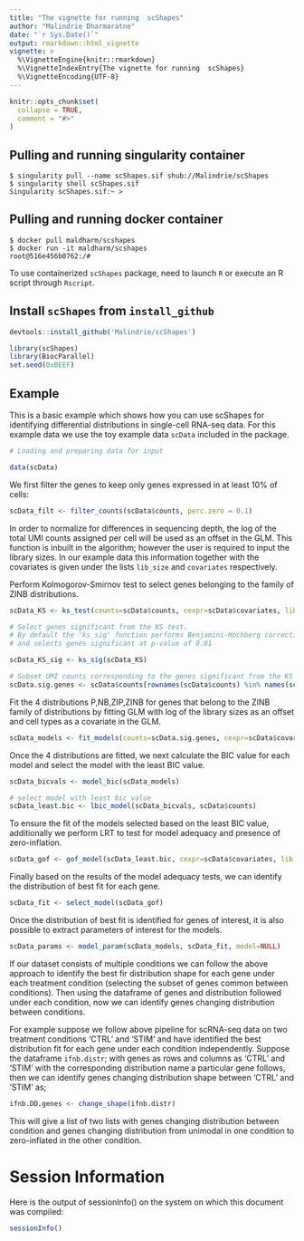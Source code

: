 ```yaml
---
title: "The vignette for running  scShapes"
author: "Malindrie Dharmaratne"
date: "`r Sys.Date()`"
output: rmarkdown::html_vignette
vignette: >
  %\VignetteEngine{knitr::rmarkdown}
  %\VignetteIndexEntry{The vignette for running  scShapes}
  %\VignetteEncoding{UTF-8}
---
```


```r
knitr::opts_chunk$set(
  collapse = TRUE,
  comment = "#>"
)
```

## Pulling and running singularity container

```
$ singularity pull --name scShapes.sif shub://Malindrie/scShapes
$ singularity shell scShapes.sif
Singularity scShapes.sif:~ > 
```
## Pulling and running docker container

```
$ docker pull maldharm/scshapes
$ docker run -it maldharm/scshapes
root@516e456b0762:/#
```

To use containerized `scShapes` package, need to launch `R` or execute an R script through `Rscript`.

## Install `scShapes` from `install_github`

```r
devtools::install_github('Malindrie/scShapes')
```

```r
library(scShapes)
library(BiocParallel)
set.seed(0xBEEF)
```

## Example

This is a basic example which shows how you can use scShapes for identifying differential distributions in single-cell RNA-seq data. For this example data we use the toy example data `scData` included in the package.


```r

# Loading and preparing data for input 

data(scData)
```

We first filter the genes to keep only genes expressed in at least 10% of cells:

```r

scData_filt <- filter_counts(scData$counts, perc.zero = 0.1)
```

In order to normalize for differences in sequencing depth, the log of the total UMI counts assigned per cell will be used as an offset in the GLM. This function is inbuilt in the algorithm; however the user is required to input the library sizes. In our example data this information together with the covariates is given under the lists `lib_size` and `covariates` respectively.  

Perform Kolmogorov-Smirnov test to select genes belonging to the family of ZINB distributions.

```r
scData_KS <- ks_test(counts=scData$counts, cexpr=scData$covariates, lib.size=scData$lib_size, BPPARAM=SnowParam(workers=8,type="SOCK"))

# Select genes significant from the KS test.
# By default the 'ks_sig' function performs Benjamini-Hochberg correction for multiple   hypothese testing
# and selects genes significant at p-value of 0.01

scData_KS_sig <- ks_sig(scData_KS)

# Subset UMI counts corresponding to the genes significant from the KS test
scData.sig.genes <- scData$counts[rownames(scData$counts) %in% names(scData_KS_sig$genes),]
```

Fit the 4 distributions P,NB,ZIP,ZINB for genes that belong to the ZINB family of distributions by fitting GLM with log of the library sizes as an offset and cell types as a covariate in the GLM.

```r
scData_models <- fit_models(counts=scData.sig.genes, cexpr=scData$covariates, lib.size=scData$lib_size, BPPARAM=SnowParam(workers=8,type="SOCK"))
```

Once the 4 distributions are fitted, we next calculate the BIC value for each model and select the model with the least BIC value.

```r
scData_bicvals <- model_bic(scData_models)

# select model with least bic value
scData_least.bic <- lbic_model(scData_bicvals, scData$counts)
```

To ensure the fit of the models selected based on the least BIC value, additionally we perform LRT to test for model adequacy and presence of zero-inflation.

```r
scData_gof <- gof_model(scData_least.bic, cexpr=scData$covariates, lib.size=scData$lib_size, BPPARAM=SnowParam(workers=8,type="SOCK"))
```

Finally based on the results of the model adequacy tests, we can identify the distribution of best fit for each gene. 

```r
scData_fit <- select_model(scData_gof)
```

Once the distribution of best fit is identified for genes of interest, it is also possible to extract parameters of interest for the models.

```r
scData_params <- model_param(scData_models, scData_fit, model=NULL)
```

If our dataset consists of multiple conditions we can follow the above approach to identify the best fir distribution shape for each gene under each treatment condition (selecting the subset of genes common between conditions). Then using the dataframe of genes and distribution followed under each condition, now we can identify genes changing distribution between conditions. 

For example suppose we follow above pipeline for scRNA-seq data on two treatment conditions 'CTRL' and 'STIM' and have identified the best distribution fit for each gene under each condition independently. Suppose the dataframe `ifnb.distr`; with genes as rows and columns as 'CTRL' and 'STIM' with the corresponding distribution name a particular gene follows, then we can identify genes changing distribution shape between 'CTRL' and 'STIM' as;     

```r
ifnb.DD.genes <- change_shape(ifnb.distr)
```
This will give a list of two lists with genes changing distribution between condition and genes changing distribution from unimodal in one condition to zero-inflated in the other condition.  

# Session Information

Here is the output of sessionInfo() on the system on which this document 
was compiled:

```r
sessionInfo()
```
